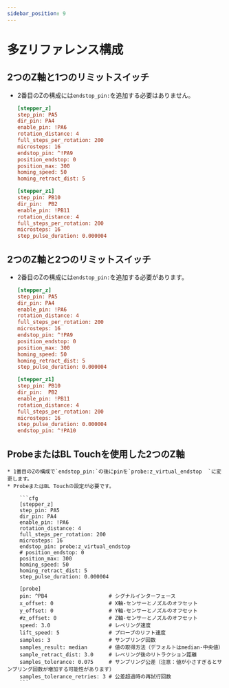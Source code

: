```yaml
---
sidebar_position: 9
---
```


# 多Zリファレンス構成

## 2つのZ軸と1つのリミットスイッチ

* 2番目のZの構成には`endstop_pin:`を追加する必要はありません。

    ```cfg
    [stepper_z]
    step_pin: PA5
    dir_pin: PA4
    enable_pin: !PA6
    rotation_distance: 4
    full_steps_per_rotation: 200
    microsteps: 16
    endstop_pin: ^!PA9
    position_endstop: 0
    position_max: 300
    homing_speed: 50
    homing_retract_dist: 5

    [stepper_z1]
    step_pin: PB10
    dir_pin:  PB2
    enable_pin: !PB11
    rotation_distance: 4
    full_steps_per_rotation: 200
    microsteps: 16
    step_pulse_duration: 0.000004
    ```

## 2つのZ軸と2つのリミットスイッチ


* 2番目のZの構成には`endstop_pin:`を追加する必要があります。

    ```cfg
    [stepper_z]
    step_pin: PA5
    dir_pin: PA4
    enable_pin: !PA6
    rotation_distance: 4
    full_steps_per_rotation: 200
    microsteps: 16
    endstop_pin: ^!PA9
    position_endstop: 0
    position_max: 300
    homing_speed: 50
    homing_retract_dist: 5
    step_pulse_duration: 0.000004

    [stepper_z1]
    step_pin: PB10
    dir_pin:  PB2
    enable_pin: !PB11
    rotation_distance: 4
    full_steps_per_rotation: 200
    microsteps: 16
    step_pulse_duration: 0.000004
    endstop_pin: ^!PA10
    ```

## ProbeまたはBL Touchを使用した2つのZ軸


    * 1番目のZの構成で`endstop_pin:`の後にpinを`probe:z_virtual_endstop  `に変更します。
    * ProbeまたはBL Touchの設定が必要です。

        ```cfg
        [stepper_z]
        step_pin: PA5
        dir_pin: PA4
        enable_pin: !PA6
        rotation_distance: 4
        full_steps_per_rotation: 200
        microsteps: 16
        endstop_pin: probe:z_virtual_endstop  
        # position_endstop: 0
        position_max: 300
        homing_speed: 50
        homing_retract_dist: 5
        step_pulse_duration: 0.000004

        [probe]
        pin: ^PB4                    # シグナルインターフェース
        x_offset: 0                  # X軸-センサーとノズルのオフセット
        y_offset: 0                  # Y軸-センサーとノズルのオフセット
        #z_offset: 0                 # Z軸-センサーとノズルのオフセット
        speed: 3.0                   # レベリング速度
        lift_speed: 5                # プローブのリフト速度
        samples: 3                   # サンプリング回数
        samples_result: median       # 値の取得方法（デフォルトはmedian-中央値）
        sample_retract_dist: 3.0     # レベリング後のリトラクション距離
        samples_tolerance: 0.075     # サンプリング公差（注意：値が小さすぎるとサンプリング回数が増加する可能性があります）
        samples_tolerance_retries: 3 # 公差超過時の再試行回数
        ```